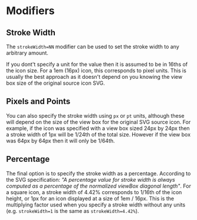 
# Modifiers

## Stroke Width

The `strokeWidth=NN` modifier can be used to set the stroke width to any
arbitrary amount.

If you dont't specify a unit for the value then it is assumed to be in 16ths
of the icon size.  For a 1em (16px) icon, this corresponds to pixel units.
This is usually the best approach as it doesn't depend on you knowing the view
box size of the original source icon SVG.

<Icons names="arrow-strokeWidth=1 arrow-strokeWidth=2 arrow-strokeWidth=3"/>

## Pixels and Points

You can also specify the stroke width using `px` or `pt` units, although these
will depend on the size of the view box for the original SVG source icon.  For
example, if the icon was specified with a view box sized 24px by 24px then a
stroke width of 1px will be 1/24th of the total size.  However if the view box
was 64px by 64px then it will only be 1/64th.

<Icons names="arrow-strokeWidth=12px arrow-strokeWidth=24px arrow-strokeWidth=48px"/>

## Percentage

The final option is to specify the stroke width as a percentage. According to
the SVG specification: *"A percentage value for stroke width is always
computed as a percentage of the normalized viewBox diagonal length"*.  For a
square icon, a stroke width of 4.42% corresponds to 1/16th of the icon height,
or 1px for an icon displayed at a size of 1em / 16px. This is the multiplying
factor used when you specify a stroke width without any units (e.g.
`strokeWidth=1` is the same as `strokeWidth=4.42%`).

<Icons names="arrow-strokeWidth=4.42% arrow-strokeWidth=8.84% arrow-strokeWidth=13.26%"/>
